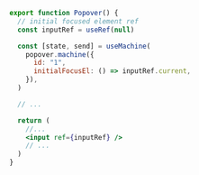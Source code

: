 ```jsx {3,7,15}
export function Popover() {
  // initial focused element ref
  const inputRef = useRef(null)

  const [state, send] = useMachine(
    popover.machine({
      id: "1",
      initialFocusEl: () => inputRef.current,
    }),
  )

  // ...

  return (
    //...
    <input ref={inputRef} />
    // ...
  )
}
```
